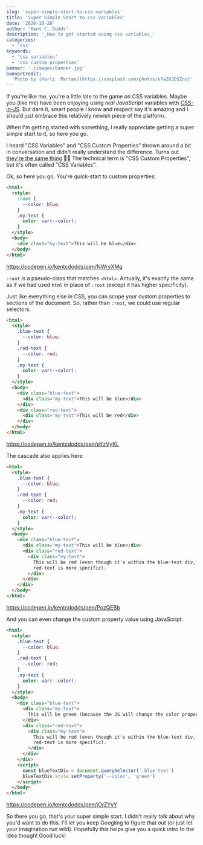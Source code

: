 ```yaml
---
slug: 'super-simple-start-to-css-variables'
title: 'Super Simple Start to css variables'
date: '2020-10-28'
author: 'Kent C. Dodds'
description: '_How to get started using css variables_'
categories:
  - 'css'
keywords:
  - 'css variables'
  - 'css custom properties'
banner: './images/banner.jpg'
bannerCredit:
  'Photo by [Harli  Marten](https://unsplash.com/photos/n7a2OJDSZns)'
---
```


If you're like me, you're a little late to the game on CSS variables. Maybe you
(like me) have been enjoying using _real JavaScript_ variables with
[CSS-in-JS](https://emotion.sh). But darn it, smart people I know and respect
say it's amazing and I should just embrace this relatively newish piece of the
platform.

When I'm getting started with something, I really appreciate getting a super
simple start to it, so here you go.

I heard "CSS Variables" and "CSS Custom Properties" thrown around a bit in
conversation and didn't really understand the difference. Turns out
[they're the same thing](https://developer.mozilla.org/en-US/docs/Web/CSS/Using_CSS_custom_properties)
🤦‍♂️ The technical term is "CSS Custom Properties", but it's often called "CSS
Variables".

Ok, so here you go. You're quick-start to custom properties:

```html
<html>
  <style>
    :root {
      --color: blue;
    }
    .my-text {
      color: var(--color);
    }
  </style>
  <body>
    <div class="my-text">This will be blue</div>
  </body>
</html>
```

https://codepen.io/kentcdodds/pen/NWryXMg

`:root` is a pseudo-class that matches `<html>`. Actually, it's exactly the same
as if we had used `html` in place of `:root` (except it has higher specificity).

Just like everything else in CSS, you can scope your custom properties to
sections of the document. So, rather than `:root`, we could use regular
selectors:

```html
<html>
  <style>
    .blue-text {
      --color: blue;
    }
    .red-text {
      --color: red;
    }
    .my-text {
      color: var(--color);
    }
  </style>
  <body>
    <div class="blue-text">
      <div class="my-text">This will be blue</div>
    </div>
    <div class="red-text">
      <div class="my-text">This will be red</div>
    </div>
  </body>
</html>
```

https://codepen.io/kentcdodds/pen/eYzVyKL

The cascade also applies here:

```html
<html>
  <style>
    .blue-text {
      --color: blue;
    }
    .red-text {
      --color: red;
    }
    .my-text {
      color: var(--color);
    }
  </style>
  <body>
    <div class="blue-text">
      <div class="my-text">This will be blue</div>
      <div class="red-text">
        <div class="my-text">
          This will be red (even though it's within the blue-text div, the
          red-text is more specific).
        </div>
      </div>
    </div>
  </body>
</html>
```

https://codepen.io/kentcdodds/pen/PozQEBb

And you can even change the custom property value using JavaScript:

```html
<html>
  <style>
    .blue-text {
      --color: blue;
    }
    .red-text {
      --color: red;
    }
    .my-text {
      color: var(--color);
    }
  </style>
  <body>
    <div class="blue-text">
      <div class="my-text">
        This will be green (because the JS will change the color property)
      </div>
      <div class="red-text">
        <div class="my-text">
          This will be red (even though it's within the blue-text div, the
          red-text is more specific).
        </div>
      </div>
    </div>
    <script>
      const blueTextDiv = document.querySelector('.blue-text')
      blueTextDiv.style.setProperty('--color', 'green')
    </script>
  </body>
</html>
```

https://codepen.io/kentcdodds/pen/jOrZYvY

So there you go, that's your super simple start. I didn't really talk about why
you'd want to do this. I'll let you keep Googling to figure that out (or just
let your imagination run wild). Hopefully this helps give you a quick intro to
the idea though! Good luck!
